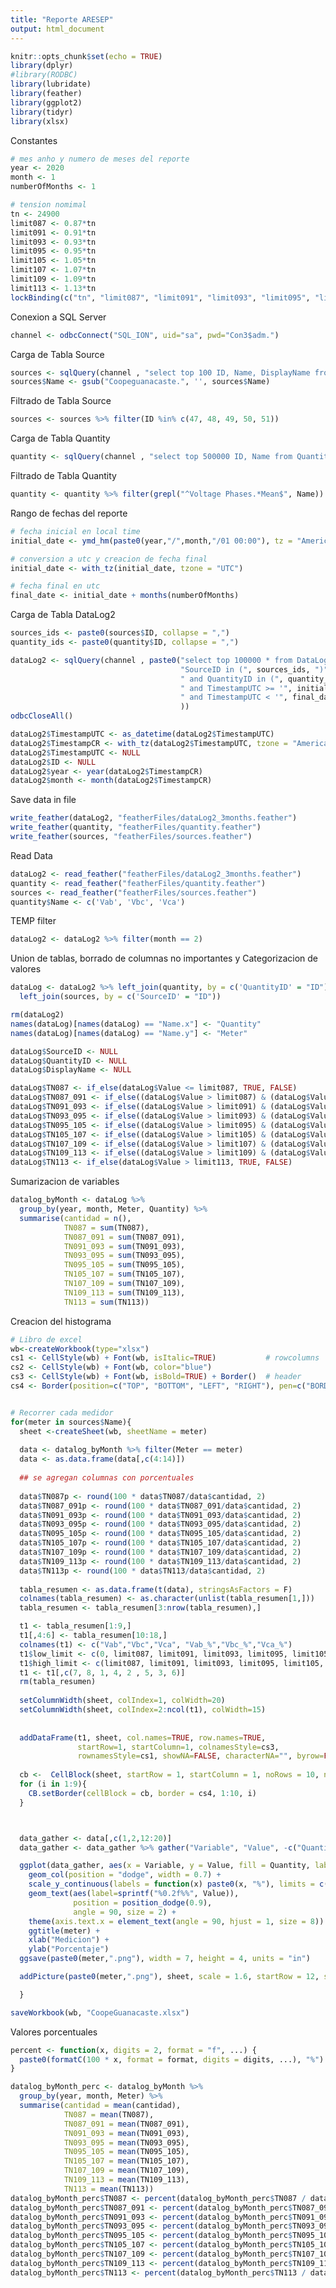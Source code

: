 ```yaml
---
title: "Reporte ARESEP"
output: html_document
---
```


```r
knitr::opts_chunk$set(echo = TRUE)
library(dplyr)
#library(RODBC)
library(lubridate)
library(feather)
library(ggplot2)
library(tidyr)
library(xlsx)

```

Constantes
```r
# mes anho y numero de meses del reporte
year <- 2020
month <- 1
numberOfMonths <- 1

# tension nomimal
tn <- 24900
limit087 <- 0.87*tn
limit091 <- 0.91*tn
limit093 <- 0.93*tn
limit095 <- 0.95*tn
limit105 <- 1.05*tn
limit107 <- 1.07*tn
limit109 <- 1.09*tn
limit113 <- 1.13*tn
lockBinding(c("tn", "limit087", "limit091", "limit093", "limit095", "limit105", "limit107", "limit109", "limit113"), globalenv())

```

Conexion a SQL Server

```r
channel <- odbcConnect("SQL_ION", uid="sa", pwd="Con3$adm.")
```

Carga de Tabla Source
```r
sources <- sqlQuery(channel , "select top 100 ID, Name, DisplayName from Source where Name like 'Coopeguanacaste.%'")
sources$Name <- gsub("Coopeguanacaste.", '', sources$Name)
```

Filtrado de Tabla Source
```r
sources <- sources %>% filter(ID %in% c(47, 48, 49, 50, 51))
```


Carga de Tabla Quantity
```r
quantity <- sqlQuery(channel , "select top 500000 ID, Name from Quantity where Name like 'Voltage Phases%'")
```

Filtrado de Tabla Quantity
```r
quantity <- quantity %>% filter(grepl("^Voltage Phases.*Mean$", Name))
```


Rango de fechas del reporte
```r
# fecha inicial en local time
initial_date <- ymd_hm(paste0(year,"/",month,"/01 00:00"), tz = "America/Costa_Rica")

# conversion a utc y creacion de fecha final
initial_date <- with_tz(initial_date, tzone = "UTC") 

# fecha final en utc
final_date <- initial_date + months(numberOfMonths)

```


Carga de Tabla DataLog2
```r
sources_ids <- paste0(sources$ID, collapse = ",")
quantity_ids <- paste0(quantity$ID, collapse = ",")

dataLog2 <- sqlQuery(channel , paste0("select top 100000 * from DataLog2 where ",
                                      "SourceID in (", sources_ids, ")",
                                      " and QuantityID in (", quantity_ids, ")",
                                      " and TimestampUTC >= '", initial_date, "'",
                                      " and TimestampUTC < '", final_date, "'"
                                      ))
odbcCloseAll()

dataLog2$TimestampUTC <- as_datetime(dataLog2$TimestampUTC)
dataLog2$TimestampCR <- with_tz(dataLog2$TimestampUTC, tzone = "America/Costa_Rica") 
dataLog2$TimestampUTC <- NULL
dataLog2$ID <- NULL
dataLog2$year <- year(dataLog2$TimestampCR)
dataLog2$month <- month(dataLog2$TimestampCR)


```
Save data in file
```r
write_feather(dataLog2, "featherFiles/dataLog2_3months.feather")
write_feather(quantity, "featherFiles/quantity.feather")
write_feather(sources, "featherFiles/sources.feather")

```

Read Data
```r
dataLog2 <- read_feather("featherFiles/dataLog2_3months.feather")
quantity <- read_feather("featherFiles/quantity.feather")
sources <- read_feather("featherFiles/sources.feather")
quantity$Name <- c('Vab', 'Vbc', 'Vca')
```


TEMP filter
```r
dataLog2 <- dataLog2 %>% filter(month == 2)
```


Union de tablas, borrado de columnas no importantes y Categorizacion de valores

```r

dataLog <- dataLog2 %>% left_join(quantity, by = c('QuantityID' = "ID")) %>%
  left_join(sources, by = c('SourceID' = "ID"))

rm(dataLog2)
names(dataLog)[names(dataLog) == "Name.x"] <- "Quantity"
names(dataLog)[names(dataLog) == "Name.y"] <- "Meter"

dataLog$SourceID <- NULL
dataLog$QuantityID <- NULL
dataLog$DisplayName <- NULL

dataLog$TN087 <- if_else(dataLog$Value <= limit087, TRUE, FALSE)
dataLog$TN087_091 <- if_else((dataLog$Value > limit087) & (dataLog$Value <= limit091), TRUE, FALSE)
dataLog$TN091_093 <- if_else((dataLog$Value > limit091) & (dataLog$Value <= limit093), TRUE, FALSE)
dataLog$TN093_095 <- if_else((dataLog$Value > limit093) & (dataLog$Value <= limit095), TRUE, FALSE)
dataLog$TN095_105 <- if_else((dataLog$Value > limit095) & (dataLog$Value <= limit105), TRUE, FALSE)
dataLog$TN105_107 <- if_else((dataLog$Value > limit105) & (dataLog$Value <= limit107), TRUE, FALSE)
dataLog$TN107_109 <- if_else((dataLog$Value > limit107) & (dataLog$Value <= limit109), TRUE, FALSE)
dataLog$TN109_113 <- if_else((dataLog$Value > limit109) & (dataLog$Value <= limit113), TRUE, FALSE)
dataLog$TN113 <- if_else(dataLog$Value > limit113, TRUE, FALSE)

```


Sumarizacion de variables

```r
datalog_byMonth <- dataLog %>% 
  group_by(year, month, Meter, Quantity) %>%
  summarise(cantidad = n(), 
            TN087 = sum(TN087), 
            TN087_091 = sum(TN087_091), 
            TN091_093 = sum(TN091_093), 
            TN093_095 = sum(TN093_095), 
            TN095_105 = sum(TN095_105), 
            TN105_107 = sum(TN105_107), 
            TN107_109 = sum(TN107_109), 
            TN109_113 = sum(TN109_113), 
            TN113 = sum(TN113))

```

Creacion del histograma

```r
# Libro de excel
wb<-createWorkbook(type="xlsx")
cs1 <- CellStyle(wb) + Font(wb, isItalic=TRUE)           # rowcolumns
cs2 <- CellStyle(wb) + Font(wb, color="blue")
cs3 <- CellStyle(wb) + Font(wb, isBold=TRUE) + Border()  # header
cs4 <- Border(position=c("TOP", "BOTTOM", "LEFT", "RIGHT"), pen=c("BORDER_THIN"))


# Recorrer cada medidor
for(meter in sources$Name){
  sheet <-createSheet(wb, sheetName = meter)
  
  data <- datalog_byMonth %>% filter(Meter == meter)
  data <- as.data.frame(data[,c(4:14)])
  
  ## se agregan columnas con porcentuales
  
  data$TN087p <- round(100 * data$TN087/data$cantidad, 2)
  data$TN087_091p <- round(100 * data$TN087_091/data$cantidad, 2)
  data$TN091_093p <- round(100 * data$TN091_093/data$cantidad, 2)
  data$TN093_095p <- round(100 * data$TN093_095/data$cantidad, 2)
  data$TN095_105p <- round(100 * data$TN095_105/data$cantidad, 2)
  data$TN105_107p <- round(100 * data$TN105_107/data$cantidad, 2)
  data$TN107_109p <- round(100 * data$TN107_109/data$cantidad, 2)
  data$TN109_113p <- round(100 * data$TN109_113/data$cantidad, 2)
  data$TN113p <- round(100 * data$TN113/data$cantidad, 2)
  
  tabla_resumen <- as.data.frame(t(data), stringsAsFactors = F)
  colnames(tabla_resumen) <- as.character(unlist(tabla_resumen[1,]))
  tabla_resumen <- tabla_resumen[3:nrow(tabla_resumen),]

  t1 <- tabla_resumen[1:9,]
  t1[,4:6] <- tabla_resumen[10:18,]
  colnames(t1) <- c("Vab","Vbc","Vca", "Vab_%","Vbc_%","Vca_%")
  t1$low_limit <- c(0, limit087, limit091, limit093, limit095, limit105, limit107, limit109, limit113)
  t1$high_limit <- c(limit087, limit091, limit093, limit095, limit105, limit107, limit109, limit113, 100000)
  t1 <- t1[,c(7, 8, 1, 4, 2 , 5, 3, 6)]
  rm(tabla_resumen)
  
  setColumnWidth(sheet, colIndex=1, colWidth=20)
  setColumnWidth(sheet, colIndex=2:ncol(t1), colWidth=15)
  
  
  addDataFrame(t1, sheet, col.names=TRUE, row.names=TRUE,
               startRow=1, startColumn=1, colnamesStyle=cs3, 
               rownamesStyle=cs1, showNA=FALSE, characterNA="", byrow=FALSE)    
  
  cb <-  CellBlock(sheet, startRow = 1, startColumn = 1, noRows = 10, noColumns = 10, create = F)
  for (i in 1:9){
    CB.setBorder(cellBlock = cb, border = cs4, 1:10, i)
  }



  data_gather <- data[,c(1,2,12:20)]
  data_gather <- data_gather %>% gather("Variable", "Value", -c("Quantity", "cantidad"))

  ggplot(data_gather, aes(x = Variable, y = Value, fill = Quantity, label = Value)) +
    geom_col(position = "dodge", width = 0.7) +
    scale_y_continuous(labels = function(x) paste0(x, "%"), limits = c(0, 120)) +
    geom_text(aes(label=sprintf("%0.2f%%", Value)), 
              position = position_dodge(0.9), 
              angle = 90, size = 2) + 
    theme(axis.text.x = element_text(angle = 90, hjust = 1, size = 8)) +
    ggtitle(meter) +
    xlab("Medicion") + 
    ylab("Porcentaje")
  ggsave(paste0(meter,".png"), width = 7, height = 4, units = "in")

  addPicture(paste0(meter,".png"), sheet, scale = 1.6, startRow = 12, startColumn = 1)

  }

saveWorkbook(wb, "CoopeGuanacaste.xlsx")
```


Valores porcentuales

```r
percent <- function(x, digits = 2, format = "f", ...) {
  paste0(formatC(100 * x, format = format, digits = digits, ...), "%")
}

datalog_byMonth_perc <- datalog_byMonth %>% 
  group_by(year, month, Meter) %>% 
  summarise(cantidad = mean(cantidad),
            TN087 = mean(TN087),
            TN087_091 = mean(TN087_091),
            TN091_093 = mean(TN091_093),
            TN093_095 = mean(TN093_095),
            TN095_105 = mean(TN095_105),
            TN105_107 = mean(TN105_107),
            TN107_109 = mean(TN107_109),
            TN109_113 = mean(TN109_113),
            TN113 = mean(TN113))
datalog_byMonth_perc$TN087 <- percent(datalog_byMonth_perc$TN087 / datalog_byMonth_perc$cantidad)
datalog_byMonth_perc$TN087_091 <- percent(datalog_byMonth_perc$TN087_091 / datalog_byMonth_perc$cantidad)
datalog_byMonth_perc$TN091_093 <- percent(datalog_byMonth_perc$TN091_093 / datalog_byMonth_perc$cantidad)
datalog_byMonth_perc$TN093_095 <- percent(datalog_byMonth_perc$TN093_095 / datalog_byMonth_perc$cantidad)
datalog_byMonth_perc$TN095_105 <- percent(datalog_byMonth_perc$TN095_105 / datalog_byMonth_perc$cantidad)
datalog_byMonth_perc$TN105_107 <- percent(datalog_byMonth_perc$TN105_107 / datalog_byMonth_perc$cantidad)
datalog_byMonth_perc$TN107_109 <- percent(datalog_byMonth_perc$TN107_109 / datalog_byMonth_perc$cantidad)
datalog_byMonth_perc$TN109_113 <- percent(datalog_byMonth_perc$TN109_113 / datalog_byMonth_perc$cantidad)
datalog_byMonth_perc$TN113 <- percent(datalog_byMonth_perc$TN113 / datalog_byMonth_perc$cantidad)

```






